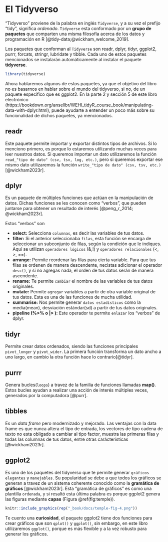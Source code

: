 # El Tidyverso 

"Tidyverso" proviene de la palabra en inglés `Tidyverse`, y a su vez el prefijo "tidy", significa _ordenado_. `Tidyverse` esta conformado por un __grupo de paquetes__ que comparten una misma filosofía acerca de los datos y programación en R [@tidy-data;@wickham_welcome_2019].

Los paquetes que conforman al `Tidyverse` son readr, dplyr, tidyr, ggplot2, purrr, forcats, stringr, lubridate y tibble. Cada uno de estos paquetes mencionados se instalarán automáticamente al instalar el paquete __tidyverse__. 

```r
library(tidyverse)
```

Ahora hablaremos algunos de estos paquetes, ya que el objetivo del libro no es basarnos en hablar sobre el mundo del tidyverso, si no, de un paquete específico que es ggplot2. En la parte 2 y sección 5 de este libro electrónico (https://bookdown.org/ansellbr/WEHI_tidyR_course_book/manipulating-data-with-dplyr.html), puede ayudarte a entender un poco más sobre su funcionalidad de dichos paquetes, ya mencionados. 

## readr

Este paquete permite importar y exportar distintos tipos de archivos. Si lo menciono primero, es porque lo estaremos utilizando muchas veces para leer nuestros datos. Si queremos importar un dato utilizaremos la función `read_"tipo de dato" (csv, tsv, log, etc.)`, pero si queremos exportar ese mismo dato utilizaremos la función `write_"tipo de dato" (csv, tsv, etc.)` [@wickham2023r].

## dplyr

Es un paquete de múltiples funciones que actúan en la manipulación de datos. Dichas funciones se les conocen como "verbos", que pueden juntarse para obtener un resultado de interés [@peng_r_2014; @wickham2023r]. 

Estos "verbos" son 

- __select:__ Selecciona `columnas`, es decir las variables de tus datos.
- __filter:__ Si el anterior seleccionaba `filas`, esta función se encarga de seleccionar un subconjunto de filas, según la condición que le indiques. Aquí se utilizan `operadores lógicos` (&,!) y `operadores relacionales` (<, >, ==).
- __arrange:__ Permite reordenar las filas para cierta variable. Para que tus filas se ordenen de manera descendente, necistas adicionar el operador `desc()`, y si no agregas nada, el orden de tus datos serán de manera ascendente. 
- __rename:__ Te permite `cambiar` el nombre de las variables de tus datos originales. 
- __mutate:__ Permite `agregar` variables a partir de otra variable original de tus datos. Esta es una de las funciones de mucha utilidad.
- __summarise:__ Nos permite generar `datos estadísticos` como la media(mean), desviación estándar(sd) a partir de tus datos originales. 
- __pipeline (%>% o |> ):__ Este operador te permite `enlazar` los "verbos" de dplyr.   


## tidyr

Permite crear datos ordenados, siendo las funciones principales `pivot_longer` y `pivot_wider`. La primera función transforma un dato ancho a uno largo, en cambio la otra función hace lo contrario[@tidyr].

## purrr

Genera bucles(`loops`) a travez de la familia de funciones llamadas __map()__. Estos bucles ayudan a realizar una acción de interés múltiples veces, generados por la computadora [@purr].

## tibbles 

Es un _data frame_ pero modernizado y mejorado. Las ventajas con la data frame es que nunca altera el tipo de entrada, los vectores de tipo cadena de texto no esta obligado a cambiar al tipo factor, muestra las primeras filas y todas las columnas de tus datos, entre otras carácterísticas [@wickham2023r].


## ggplot2

Es uno de los paquetes del tidyverso que te permite generar `gráficos elegantes` y `manejables`. Su popularidad se debe a que todos los gráficos se generan a travez de un sistema coherente conocido como la __gramática de gráficos__ [@wickham2023r]. Esta "gramática de gráficos" es como una plantilla `ordenada`, y si resaltó esta última palabra es porque ggplot2 genera las figuras mediante __capas__ (Figura \@ref(fig:temple)). 


```r
knitr::include_graphics(rep("_book/docs/temple-fig-4.png"))
```

Te cuento una __curiosidad__, el paquete ggplot2 tiene dos funciones para crear gráficos que son `qplot()` y `ggplot()`, sin embargo, en este libro utilizaremos `ggplot()`, porque es más flexible y a la vez robusto para generar los gráficos. 






















